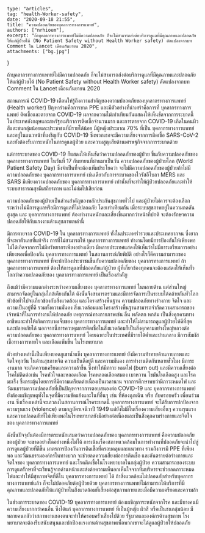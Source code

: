 	type: "articles",
	tag: "health-Worker-safety",
	date: "2020-09-18 21:55",
    title: "ความปลอดภัยของบุคลากรทางการแพทย์",
    authors: ["nrhioem"],
	excerpt: "ถ้าบุคลากรทางการแพทย์ไม่มีความปลอดภัย ก็จะไม่สามารถส่งต่อบริการดูแลที่มีคุณภาพและปลอดภัยให้แก่ผู้ป่วยได้ (No Patient Safety without Health Worker safety) ดัดแปลงจากบท Comment ใน Lancet เดือนกันยายน 2020",
	attachments: ["bg.jpg"]
}

ถ้าบุคลากรทางการแพทย์ไม่มีความปลอดภัย ก็จะไม่สามารถส่งต่อบริการดูแลที่มีคุณภาพและปลอดภัยให้แก่ผู้ป่วยได้ 
(No Patient Safety without Health Worker safety)
ดัดแปลงจากบท Comment ใน Lancet เดือนกันยายน 2020

สถานการณ์ COVID-19 เตือนให้รู้ถึงความสำคัญของความปลอดภัยของบุคลากรทางการแพทย์ (Health worker) ปัญหาร่วมคือการขาด PPE และมีตัวอย่างที่น่าเศร้าคือการที่ บุคลากรทางการแพทย์ ติดเชื้อและตายจาก COVID-19 ผลจากความไม่เท่าเทียมกันแสดงให้เห็นชัดจากการระบาดนี้ ในประเทศอังกฤษและสหรัฐอเมริกาการติดเชื้อจำนวนมาก และการตายจาก COVID-19 เกิดในคนผิวสีและชนกลุ่มน้อยและประชาชนที่มีรายได้น้อย มีผู้หญิงประมาณ 70% ที่เป็น บุคลากรทางการแพทย์ และอยู่ในแนวหน้าที่เผชิญกับ COVID-19 ซึ่งพวกเธอจะมีความเสี่ยงจากการติดเชื้อ SARS-CoV-2 และยังต้องรับภาระหนักในการดูแลผู้ป่วย และความสูญเสียด้านเศรษฐกิจจากการระบาดด้วย

แต่การระบาดของ COVID-19 ก็แสดงให้เห็นชัดว่าความปลอดภัยของผู้ป่วย ขึ้นกับความปลอดภัยของ บุคลากรทางการแพทย์ ในวันที่ 17 กันยายนที่ผ่านมาเป็นวัน ความปลอดภัยของผู้ป่วยโลก (World Patient Safety Day) ซึ่งจำเป็นที่จะต้องเพิ่มประโยคว่า จะไม่มีความปลอดภัยของผู้ป่วยถ้าไม่มีความปลอดภัยของ บุคลากรทางการแพทย์ เช่นเดียวกับการระบาดของไวรัสอีโบลา MERS และ SARS มีเพียงความปลอดภัยของ บุคลากรทางการแพทย์ เท่านั้นที่จะทำให้ผู้ป่วยปลอดภัยและทำให้ระบบสาธารณสุขมีเสถียรภาพ และไม่ล่มไปเสียก่อน

ความปลอดภัยของผู้ป่วยเป็นส่วนสำคัญของหลักประกันสุขภาพทั่วไป และผู้ป่วยไม่ควรจะต้องเลือกระหว่างไม่มีการดูแลหรือมีการดูแลที่ไม่ปลอดภัย โดยเท่าเทียมกัน เมื่อระบบสุขภาพอยู่ในความกดดันสูงสุด และ บุคลากรทางการแพทย์ ต้องทำงานหนักและเสี่ยงขึ้นมากกว่าหน้าที่ปกติ จะต้องรักษาความปลอดภัยให้กับแรงงานด้านสุขภาพเหล่านี้

มีการตายจาก COVID-19 ใน บุคลากรทางการแพทย์ ทั้งในประเทศร่ำรวยและประเทศยากจน ซึ่งยากที่จะหาตัวเลขที่แท้จริง การที่ไม่สามารถให้ บุคลากรทางการแพทย์ ทำงานโดยมีการป้องกันให้เพียงพอ ไม่ได้เกิดจากการไม่มีทรัพยากรเพียงอย่างเดียว มีหลายประเทศแสดงให้เห็นว่าไม่มีการเตรียมการอย่างเพียงพอเพื่อป้องกัน บุคลากรทางการแพทย์ ในสถานการณ์ภัยพิบัติ อย่างไรก็ดีความสามารถของ บุคลากรทางการแพทย์ ที่จะปกป้องประชาชนขึ้นกับความปลอดภัยของ บุคลากรทางการแพทย์ ถ้า บุคลากรทางการแพทย์ ต้องให้การดูแลที่ปลอดภัยแก่ผู้ป่วย ผู้ที่เกี่ยวข้องทุกคนจะต้องแสดงให้เห็นทั่วโลกว่าความปลอดภัยของ บุคลากรทางการแพทย์ เป็นเรื่องสำคัญ

ถึงแม้ว่ามีความแตกต่างระหว่างความเสี่ยงของ บุคลากรทางการแพทย์ ในหลายด้าน แต่ส่วนใหญ่สามารถจัดอยู่ในกลุ่มใกล้เคียงกันใด้ ดังนั้นจึงสามารถรวมและมีการจัดการเป็นระบบใด้คล้ายกันทั่วโลก หัวข้อทั่วไปจะเกี่ยวข้องกับสิ่งแวดล้อม และโครงสร้างพื้นฐาน ความปลอดภัยทางร่างกาย จิตใจ และความเป็นอยู่ที่ดี รวมทั้งความมั่นคง สิ่งแวดล้อมและโครงสร้างพื้นฐานสามารถจำกัดความสามารถของเจ้าหน้าที่ในการทำงานให้ปลอดภัย เหตุการณ์ทางกายภาพเช่น ลื่น พลัดตก หกล้ม เป็นสิ่งคุกคามทางอาชีพและทำให้เกิดการบาดเจ็บของ บุคลากรทางการแพทย์ และทำให้ไม่สามารถดูแลผู้ป่วยให้ดีที่สุด และปลอดภัยได้ นอกจากนี้การควบคุมการติดเชื้อในสิ่งแวดล้อมก็เป็นสิ่งคุกคามอย่างใหญ่หลวงต่อความปลอดภัยของ บุคลากรทางการแพทย์ โดยเฉพาะในประเทศที่มีรายได้ต่ำและปานกลาง มีการสัมผัสเชื้อทางการหายใจ และเลือดเพิ่มขึ้น ในโรงพยาบาล

ตัวอย่างเหล่านี้เป็นเพียงยอดภูเขาน้ำแข็ง บุคลากรทางการแพทย์ ยังมีความท้าทายด้านกายภาพและจิตใจทุกวัน ในด้านสุขภาพจิต ความเป็นดีอยู่ดี และความมั่นคง การทำงานติดกันหลายชั่วโมง มีภาระงานมาก จะเกิดความเครียดและความล้าขึ้น ซึ่งทำให้มีภาวะ หมดไฟ (burn out) และมีความเสี่ยงต่อโรคไม่ติดต่อเช่น โรคหัวใจและหลอดเลือด โรคหลอดเลือดสมอง เบาหวาน ไขมันในเลือดสูง และโรคมะเร็ง ซึ่งกระตุ้นโดยการที่มีความเครียดต่อเนื่องเป็นเวลานาน จากการศึกษาพบว่ามีภาวะหมดไฟ และ วัฒนธรรมความปลอดภัยที่เป็นปัญหาจากการตอบสนองต่อ COVID-19 และ บุคลากรทางการแพทย์ ยังต้องเผชิญเหตุทั้งในจุดที่มีความขัดแย้งและในที่อื่นๆ เช่น ที่ห้องฉุกเฉิน หรือ กับครอบครัว เพื่อนร่วมงาน ซึ่งเรื่องเหล่านี้จะเลวลงในสถานการณ์โรคระบาดนี้  บุคลากรทางการแพทย์ จะได้รับการปกป้องจากความรุนแรง (violence) ตามกฏบัตรเจนีวาปี 1949 แต่ยังไม่มีในเรื่องความเสี่ยงอื่นๆ ความรุนแรงและความปลอดภัยที่ไม่เพียงพอในโรงพยาบาลยังมีอย่างต่อเนื่องและเป็นสิ่งคุกคามร่างกายและจิตใจของ บุคลากรทางการแพทย์

ดังนั้นปัจจุบันต้องมีการตระหนักเสมอว่าความปลอดภัยของ บุคลากรทางการแพทย์ คือความปลอดภัยของผู้ป่วย จะขาดอย่างใดอย่างหนึ่งไม่ได้ การเน้นเรื่องสภาพแวดล้อมในการทำงานที่ปลอดภัยจะนำไปสู่การดูแลผู้ป่วยที่ดีขึ้น มาตรการป้องกันการติดเชื้อที่ครอบคลุมและแนวทาง รวมถึงการมี PPE ที่เพียงพอ และวัฒนธรรมองค์กรในทางบวก จะช่วยลดความเสี่ยงต่อการติดเชื้อ และอันตรายต่อร่างกายและจิตใจของ บุคลากรทางการแพทย์ และโรคติดเชื้อในโรงพยาบาลในกลุ่มผู้ป่วย ความสามารถของระบบการดูแลรักษาที่จะเรียนรู้จากด่านหน้าและส่งต่อความเห็นอกเห็นใจจากทีมบริหารจะช่วยลดภาวะหมดไฟและทำให้มีสุขภาพจิตที่ดีใน บุคลากรทางการแพทย์ ได้ ถ้าสิ่งแวดล้อมไม่ปลอดภัยสำหรับบุคลากรทางการแพทย์แล้ว ก็จะไม่ปลอดภัยต่อผู้ป่วยด้วย บุคลากรทางการแพทย์ไม่สามารถให้บริการที่มีคุณภาพและปลอดภัยให้แก่ผู้ป่วยในสิ่งแวดล้อมที่เสี่ยงต่อสุขภาพกายและเมื่อมีความเครียดและความล้า

ในช่วงการระบาดของ COVID-19 บุคลากรทางการแพทย์ ต้องเผชิญภาระหนักจากโรค และมีบางคนมีความเสี่ยงมากกว่าคนอื่น ซึ่งได้แก่ บุคลากรทางการแพทย์ ที่เป็นผู้หญิง ผิวสี หรือเป็นชนกลุ่มน้อย มีหลายคนกลัวว่าสภาพงานของตนจะทำให้ครอบครัวเสี่ยงไปด้วย รัฐบาลและองค์กรด้านสุขภาพ โรงพยาบาลจะต้องรีบสนับสนุนและปกป้องแรงงานด้านสุขภาพเพื่อพวกเขาจะได้ดูแลผู้ป่วยให้ปลอดภัย